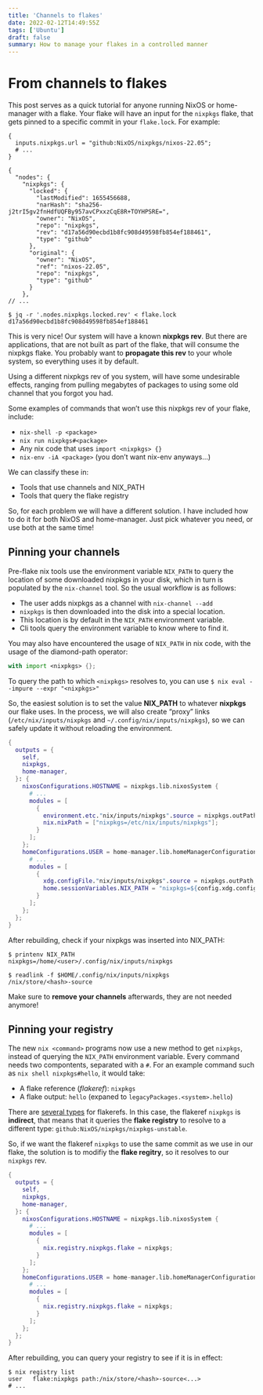 ```yaml
---
title: 'Channels to flakes'
date: 2022-02-12T14:49:55Z
tags: ['Ubuntu']
draft: false
summary: How to manage your flakes in a controlled manner
---
```


# From channels to flakes

This post serves as a quick tutorial for anyone running NixOS or home-manager with a flake. Your flake will have an input for the `nixpkgs` flake, that gets pinned to a specific commit in your `flake.lock`. For example:

```
{
  inputs.nixpkgs.url = "github:NixOS/nixpkgs/nixos-22.05";
  # ...
}

{
  "nodes": {
    "nixpkgs": {
      "locked": {
        "lastModified": 1655456688,
        "narHash": "sha256-j2trI5gv2fnHdfUQFBy957avCPxxzCqE8R+TOYHPSRE=",
        "owner": "NixOS",
        "repo": "nixpkgs",
        "rev": "d17a56d90ecbd1b8fc908d49598fb854ef188461",
        "type": "github"
      },
      "original": {
        "owner": "NixOS",
        "ref": "nixos-22.05",
        "repo": "nixpkgs",
        "type": "github"
      }
    },
// ...

$ jq -r '.nodes.nixpkgs.locked.rev' < flake.lock
d17a56d90ecbd1b8fc908d49598fb854ef188461
```

This is very nice! Our system will have a known **nixpkgs rev**. But there are applications, that are not built as part of the flake, that will consume the nixpkgs flake. You probably want to **propagate this rev** to your whole system, so everything uses it by default.

Using a different nixpkgs rev of you system, will have some undesirable effects, ranging from pulling megabytes of packages to using some old channel that you forgot you had.

Some examples of commands that won’t use this nixpkgs rev of your flake, include:

- `nix-shell -p <package>`
- `nix run nixpkgs#<package>`
- Any nix code that uses `import <nixpkgs> {}`
- `nix-env -iA <package>` (you don’t want nix-env anyways…​)

We can classify these in:

- Tools that use channels and NIX_PATH
- Tools that query the flake registry

So, for each problem we will have a different solution. I have included how to do it for both NixOS and home-manager. Just pick whatever you need, or use both at the same time!

## Pinning your channels

Pre-flake nix tools use the environment variable `NIX_PATH` to query the location of some downloaded nixpkgs in your disk, which in turn is populated by the `nix-channel` tool. So the usual workflow is as follows:

- The user adds nixpkgs as a channel with `nix-channel --add`
- `nixpkgs` is then downloaded into the disk into a special location.
- This location is by default in the `NIX_PATH` environment variable.
- Cli tools query the environment variable to know where to find it.

You may also have encountered the usage of `NIX_PATH` in nix code, with the usage of the diamond-path operator:

```nix
with import <nixpkgs> {};
```

To query the path to which `<nixpkgs>` resolves to, you can use `$ nix eval --impure --expr "<nixpkgs>"`

So, the easiest solution is to set the value **NIX_PATH** to whatever **nixpkgs** our flake uses. In the process, we will also create “proxy” links (`/etc/nix/inputs/nixpkgs` and `~/.config/nix/inputs/nixpkgs`), so we can safely update it without reloading the environment.

```nix
{
  outputs = {
    self,
    nixpkgs,
    home-manager,
  }: {
    nixosConfigurations.HOSTNAME = nixpkgs.lib.nixosSystem {
      # ...
      modules = [
        {
          environment.etc."nix/inputs/nixpkgs".source = nixpkgs.outPath;
          nix.nixPath = ["nixpkgs=/etc/nix/inputs/nixpkgs"];
        }
      ];
    };
    homeConfigurations.USER = home-manager.lib.homeManagerConfiguration {
      # ...
      modules = [
        {
          xdg.configFile."nix/inputs/nixpkgs".source = nixpkgs.outPath;
          home.sessionVariables.NIX_PATH = "nixpkgs=${config.xdg.configHome}/nix/inputs/nixpkgs$\{NIX_PATH:+:$NIX_PATH}";
        }
      ];
    };
  };
}
```

After rebuilding, check if your nixpkgs was inserted into NIX_PATH:

```
$ printenv NIX_PATH
nixpkgs=/home/<user>/.config/nix/inputs/nixpkgs

$ readlink -f $HOME/.config/nix/inputs/nixpkgs
/nix/store/<hash>-source
```

Make sure to **remove your channels** afterwards, they are not needed anymore!

## Pinning your registry

The new `nix <command>` programs now use a new method to get `nixpkgs`, instead of querying the `NIX_PATH` environment variable. Every command needs two compontents, separated with a `#`. For an example command such as `nix shell nixpkgs#hello`, it would take:

- A flake reference (_flakeref_): `nixpkgs`
- A flake output: `hello` (expaned to `legacyPackages.<system>.hello`)

There are [several types](https://nixos.org/manual/nix/unstable/command-ref/new-cli/nix3-flake.html#types) for flakerefs. In this case, the flakeref `nixpkgs` is **indirect**, that means that it queries the **flake registry** to resolve to a different type: `github:NixOS/nixpkgs/nixpkgs-unstable`.

So, if we want the flakeref `nixpkgs` to use the same commit as we use in our flake, the solution is to modifiy the **flake regitry**, so it resolves to our `nixpkgs` rev.

```nix
{
  outputs = {
    self,
    nixpkgs,
    home-manager,
  }: {
    nixosConfigurations.HOSTNAME = nixpkgs.lib.nixosSystem {
      # ...
      modules = [
        {
          nix.registry.nixpkgs.flake = nixpkgs;
        }
      ];
    };
    homeConfigurations.USER = home-manager.lib.homeManagerConfiguration {
      # ...
      modules = [
        {
          nix.registry.nixpkgs.flake = nixpkgs;
        }
      ];
    };
  };
}
```

After rebuilding, you can query your registry to see if it is in effect:

```
$ nix registry list
user   flake:nixpkgs path:/nix/store/<hash>-source<...>
# ...
```
